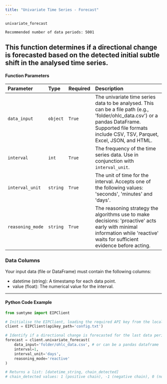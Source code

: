 ```yaml
---
title: "Univariate Time Series - Forecast"
---
```


`univariate_forecast`

`Recommended number of data periods: 5001`

## This function determines if a directional change is forecasted based on the detected initial subtle shift in the analysed time series.

#### Function Parameters

| Parameter        | Type     | Required | Description                                                                                                                                                                                            |
| :--------------- | :------- | :------- | :----------------------------------------------------------------------------------------------------------------------------------------------------------------------------------------------------- |
| `data_input`     | `object` | `True`   | The univariate time series data to be analysed. This can be a file path (e.g., 'folder/ohlc_data.csv') or a pandas DataFrame. Supported file formats include CSV, TSV, Parquet, Excel, JSON, and HTML. |
| `interval`       | `int`    | `True`   | The frequency of the time series data. Use in conjunction with `interval_unit`.                                                                                                                        |
| `interval_unit`  | `string` | `True`   | The unit of time for the interval. Accepts one of the following values: 'seconds', 'minutes' and 'days'.                                                                                               |
| `reasoning_mode` | `string` | `True`   | The reasoning strategy the algorithms use to make decisions: 'proactive' acts early with minimal information while 'reactive' waits for sufficient evidence before acting.                             |

### Data Columns

Your input data (file or DataFrame) must contain the following columns:

- datetime (string): A timestamp for each data point.
- value (float): The numerical value for the interval.

---

#### Python Code Example

```python
from sumtyme import EIPClient

# Initialise the EIPClient, loading the required API key from the local configuration file.
client = EIPClient(apikey_path='config.txt')

# Identify if a directional change is forecasted for the last data period
forecast = client.univariate_forecast(
    data_input='folder/ohlc_data.csv', # or can be a pandas dataframe 
    interval=1,
    interval_unit='days',
    reasoning_mode='reactive'
)

# Returns a list: [datetime_string, chain_detected]
# chain_detected values: 1 (positive chain), -1 (negative chain), 0 (no chain detected)
```